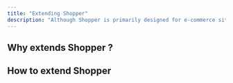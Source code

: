 ```yaml
---
title: "Extending Shopper"
description: "Although Shopper is primarily designed for e-commerce sites and has many associated features, you are free to add or modify existing ones."
---
```





## <Heading number="1" className="font-medium">Why extends Shopper ?</Heading>

## <Heading number="2" className="font-medium">How to extend Shopper</Heading>
